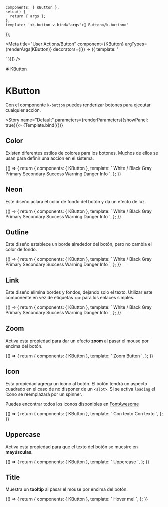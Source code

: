 
    components: { KButton },
    setup() {
      return { args };
    },
    template: '<k-button v-bind="args">🦄 Button</k-button>'
});

<Meta title="User Actions/Button" component={KButton} argTypes={renderArgs(KButton)} decorators={[() => ({ template: '<div class="flex items-center justify-center p-10"><story /></div>' })]} />

<SHead image="https://media0.giphy.com/media/hDSy8w6rGHeTe/giphy.gif?cid=ecf05e47d1yojdu59ttft3ykom3decoar5aubq8zin0w9sov&rid=giphy.gif&ct=g">🛎 KButton</SHead>

# KButton
Con el componente `k-button` puedes renderizar botones para ejecutar cualquier acción.

<Story name="Default" parameters={renderParameters({showPanel: true})}>
  {Template.bind({})}
</Story>

<ArgsTable story="Default" />

## **Color**
Existen diferentes estilos de colores para los botones. Muchos de ellos se usan para definir una accion en el sistema.

<Canvas>
  <Story name="Color" argTypes={renderArgs(KButton, {}, true)} parameters={renderParameters({showPanel: false})}>
    {() => {
      return {
        components: { KButton },
        template: `
          <KButton class="mr-2" color="white">White / Black</KButton>
          <KButton class="mr-2" color="gray">Gray</KButton>
          <KButton class="mr-2" color="primary">Primary</KButton>
          <KButton class="mr-2" color="secondary">Secondary</KButton>
          <KButton class="mr-2" color="success">Success</KButton>
          <KButton class="mr-2" color="warning">Warning</KButton>
          <KButton class="mr-2" color="danger">Danger</KButton>
          <KButton class="mr-2" color="info">Info</KButton>
        `,
      };
    }}
  </Story>
</Canvas>

## **Neon**
Este diseño aclara el color de fondo del botón y da un efecto de luz.

<Canvas >
  <Story name="Neon" argTypes={renderArgs(KButton, {}, true)} parameters={renderParameters({showPanel: false})}>
    {() => {
      return {
        components: { KButton },
        template: `
          <KButton class="mr-2" color="white" neon>White / Black</KButton>
          <KButton class="mr-2" color="gray" neon>Gray</KButton>
          <KButton class="mr-2" color="primary" neon>Primary</KButton>
          <KButton class="mr-2" color="secondary" neon>Secondary</KButton>
          <KButton class="mr-2" color="success" neon>Success</KButton>
          <KButton class="mr-2" color="warning" neon>Warning</KButton>
          <KButton class="mr-2" color="danger" neon>Danger</KButton>
          <KButton class="mr-2" color="info" neon>Info</KButton>
        `,
      };
    }}
  </Story>
</Canvas>

## **Outline**
Este diseño establece un borde alrededor del botón, pero no cambia el color de fondo.

<Canvas >
  <Story name="Outline" argTypes={renderArgs(KButton, {}, true)} parameters={renderParameters({showPanel: false})}>
    {() => {
      return {
        components: { KButton },
        template: `
          <KButton class="mr-2" color="white" outline>White / Black</KButton>
          <KButton class="mr-2" color="gray" outline>Gray</KButton>
          <KButton class="mr-2" color="primary" outline>Primary</KButton>
          <KButton class="mr-2" color="secondary" outline>Secondary</KButton>
          <KButton class="mr-2" color="success" outline>Success</KButton>
          <KButton class="mr-2" color="warning" outline>Warning</KButton>
          <KButton class="mr-2" color="danger" outline>Danger</KButton>
          <KButton class="mr-2" color="info" outline>Info</KButton>
        `,
      };
    }}
  </Story>
</Canvas>

## **Link**
Este diseño elimina bordes y fondos, dejando solo el texto. Utilizar este componente en vez de etiquetas `<a>` para los enlaces simples.

<Canvas>
  <Story name="Link" argTypes={renderArgs(KButton, {}, true)} parameters={renderParameters({showPanel: false})}>
    {() => {
      return {
        components: { KButton },
        template: `
          <KButton class="mr-2" color="white" link>White / Black</KButton>
          <KButton class="mr-2" color="gray" link>Gray</KButton>
          <KButton class="mr-2" color="primary" link>Primary</KButton>
          <KButton class="mr-2" color="secondary" link>Secondary</KButton>
          <KButton class="mr-2" color="success" link>Success</KButton>
          <KButton class="mr-2" color="warning" link>Warning</KButton>
          <KButton class="mr-2" color="danger" link>Danger</KButton>
          <KButton class="mr-2" color="info" link>Info</KButton>
        `,
      };
    }}
  </Story>
</Canvas>


## **Zoom**
Activa esta propiedad para dar un efecto **zoom** al pasar el mouse por encima del botón.

<Canvas>
  <Story name="Zoom" argTypes={renderArgs(KButton, {}, true)} parameters={renderParameters({showPanel: false})}>
    {() => {
      return {
        components: { KButton },
        template: `
          <KButton zoom>Zoom Button</KButton>
        `,
      };
    }}
  </Story>
</Canvas>


## **Icon**
Esta propiedad agrega un ícono al botón. El botón tendrá un aspecto cuadrado en el caso de no disponer de un `<slot>`. Si se activa `loading` el ícono se reemplazará por un spinner.

Puedes encontrar todos los iconos disponibles en [FontAwesome](https://fontawesome.com/search?q=)

<Canvas>
  <Story name="Icon" argTypes={renderArgs(KButton, {}, true)} parameters={renderParameters({showPanel: false})}>
    {() => {
      return {
        components: { KButton },
        template: `
          <KButton class="mr-2" color="primary" icon="user">Con texto</KButton>
          <KButton class="mr-2" color="primary" icon="user" />
          <KButton color="primary" icon="user" loading>Con texto</KButton>
        `,
      };
    }}
  </Story>
</Canvas>

## **Uppercase**
Activa esta propiedad para que el texto del botón se muestre en **mayúsculas.**

<Canvas>
  <Story name="Uppercase" argTypes={renderArgs(KButton, {}, true)} parameters={renderParameters({showPanel: false})}>
    {() => {
      return {
        components: { KButton },
        template: `
          <KButton uppercase>Uppercase</KButton>
        `,
      };
    }}
  </Story>
</Canvas>

## **Title**
Muestra un **tooltip** al pasar el mouse por encima del botón.

<Canvas>
  <Story name="Title" argTypes={renderArgs(KButton, {}, true)} parameters={renderParameters({showPanel: false})}>
    {() => {
      return {
        components: { KButton },
        template: `
          <KButton title="Lorem ipsum dolor sit">Hover me!</KButton>
        `,
      };
    }}
  </Story>
</Canvas>

